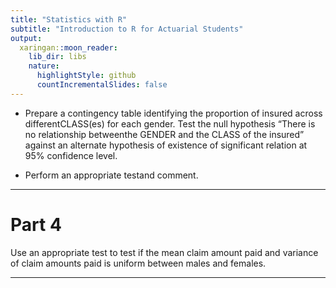 ```yaml
---
title: "Statistics with R"
subtitle: "Introduction to R for Actuarial Students"
output:
  xaringan::moon_reader:
    lib_dir: libs
    nature:
      highlightStyle: github
      countIncrementalSlides: false
---
```



* Prepare  a  contingency  table  identifying  the  proportion  of  insured  across  differentCLASS(es) for each gender. Test the null hypothesis “There is no relationship betweenthe  GENDER  and  the  CLASS  of  the  insured”  against  an  alternate  hypothesis  of existence of significant relation at 95% confidence level.


* Perform an appropriate testand comment.

---


Part 4
============================

Use  an  appropriate  test  to  test  if  the  mean  claim  amount  paid  and  variance  of  claim amounts paid is uniform between males and females.

---
